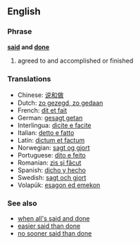 ==English==

===Phrase===
'''[[said]] and [[done]]'''

# agreed to and accomplished or finished

===Translations===
{{rfc-level|Translations at L3+ (AutoFormat would have corrected level of Translations)}}
*Chinese: [[说和做]]
*Dutch: [[zo gezegd, zo gedaan]]
*French: [[dit et fait]]
*German: [[gesagt getan]]
*Interlingua: [[dicite e facite]]
*Italian: [[detto e fatto]]
*Latin: [[dictum et factum]]
*Norwegian: [[sagt og gjort]]
*Portuguese: [[dito e feito]]
*Romanian: [[zis şi făcut]]
*Spanish: [[dicho y hecho]]
*Swedish: [[sagt och gjort]]
*Volapük: [[esagon ed emekon]]

===See also===
*[[when all's said and done]]
*[[easier said than done]]
*[[no sooner said than done]]